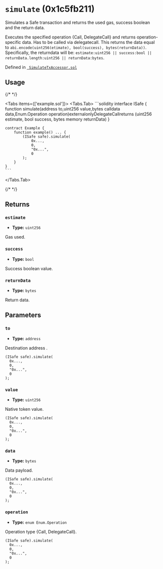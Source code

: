 



# `simulate` (0x1c5fb211)



Simulates a Safe transaction and returns the used gas, success boolean and the return data.

Executes the specified operation \{Call, DelegateCall\} and returns operation-specific data.
Has to be called via delegatecall.
This returns the data equal to `abi.encode(uint256(etimate), bool(success), bytes(returnData))`.
Specifically, the returndata will be:
`estimate:uint256 || success:bool || returnData.length:uint256 || returnData:bytes`.




Defined in [` SimulateTxAccessor.sol`](https://github.com/safe-global/safe-smart-account/tree/v1.4.1/contracts/accessors/SimulateTxAccessor.sol#L42)


## Usage

{/* <!-- vale off --> */}

<Tabs items={['example.sol']}>
  <Tabs.Tab>
    ```solidity
    interface ISafe {
        function simulate(address to,uint256 value,bytes calldata data,Enum.Operation operation)externalonlyDelegateCallreturns (uint256 estimate, bool success, bytes memory returnData)
    }

    contract Example {
        function example() ... {
            (ISafe safe).simulate(
                0x...,
                0,
                "0x...",
                0
            );
        }
    }
    ```
  </Tabs.Tab>
</Tabs>

{/* <!-- vale on --> */}

## Returns

### `estimate`

  - **Type:** `uint256`

  Gas used.


### `success`

  - **Type:** `bool`

  Success boolean value.


### `returnData`

  - **Type:** `bytes`

  Return data.




## Parameters

### `to`

  - **Type:** `address`

  Destination address .

  ```solidity focus=2
  (ISafe safe).simulate(
    0x...,
    0,
    "0x...",
    0
  );
  ```


### `value`

  - **Type:** `uint256`

  Native token value.

  ```solidity focus=3
  (ISafe safe).simulate(
    0x...,
    0,
    "0x...",
    0
  );
  ```


### `data`

  - **Type:** `bytes`

  Data payload.

  ```solidity focus=4
  (ISafe safe).simulate(
    0x...,
    0,
    "0x...",
    0
  );
  ```


### `operation`

  - **Type:** `enum Enum.Operation`

  Operation type \{Call, DelegateCall\}.

  ```solidity focus=5
  (ISafe safe).simulate(
    0x...,
    0,
    "0x...",
    0
  );
  ```





